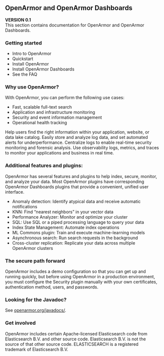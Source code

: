 ## OpenArmor and OpenArmor Dashboards

**VERSION 0.1**  
This section contains documentation for OpenArmor and OpenArmor Dashboards.

### Getting started

- Intro to OpenArmor
- Quickstart
- Install OpenArmor
- Install OpenArmor Dashboards
- See the FAQ

### Why use OpenArmor?

With OpenArmor, you can perform the following use cases:

- Fast, scalable full-text search
- Application and infrastructure monitoring
- Security and event information management
- Operational health tracking

Help users find the right information within your application, website, or data lake catalog. Easily store and analyze log data, and set automated alerts for underperformance. Centralize logs to enable real-time security monitoring and forensic analysis. Use observability logs, metrics, and traces to monitor your applications and business in real time.

### Additional features and plugins:

OpenArmor has several features and plugins to help index, secure, monitor, and analyze your data. Most OpenArmor plugins have corresponding OpenArmor Dashboards plugins that provide a convenient, unified user interface.

- Anomaly detection: Identify atypical data and receive automatic notifications
- KNN: Find “nearest neighbors” in your vector data
- Performance Analyzer: Monitor and optimize your cluster
- SQL: Use SQL or a piped processing language to query your data
- Index State Management: Automate index operations
- ML Commons plugin: Train and execute machine-learning models
- Asynchronous search: Run search requests in the background
- Cross-cluster replication: Replicate your data across multiple OpenArmor clusters

### The secure path forward

OpenArmor includes a demo configuration so that you can get up and running quickly, but before using OpenArmor in a production environment, you must configure the Security plugin manually with your own certificates, authentication method, users, and passwords.

### Looking for the Javadoc?

See [openarmor.org/javadocs/](openarmor.org/javadocs/).

### Get involved

OpenArmor includes certain Apache-licensed Elasticsearch code from Elasticsearch B.V. and other source code. Elasticsearch B.V. is not the source of that other source code. ELASTICSEARCH is a registered trademark of Elasticsearch B.V.
